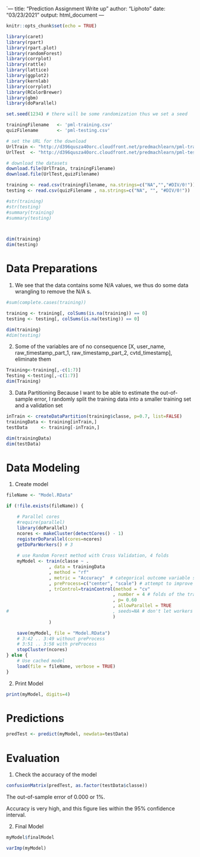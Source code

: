 `---
title: "Prediction Assignment Write up"
author: "Liphoto"
date: "03/23/2021"
output: html_document
---

```r
knitr::opts_chunk$set(echo = TRUE)
```

```r

library(caret)
library(rpart)
library(rpart.plot)
library(randomForest)
library(corrplot)
library(rattle)
library(lattice)
library(ggplot2)
library(kernlab)
library(corrplot)
library(RColorBrewer)
library(gbm)
library(doParallel)

set.seed(1234) # there will be some randomization thus we set a seed

```


```r

trainingFilename   <- 'pml-training.csv'
quizFilename       <- 'pml-testing.csv'

# set the URL for the download
UrlTrain <- "http://d396qusza40orc.cloudfront.net/predmachlearn/pml-training.csv"
UrlTest  <- "http://d396qusza40orc.cloudfront.net/predmachlearn/pml-testing.csv"

# download the datasets
download.file(UrlTrain, trainingFilename)
download.file(UrlTest,quizFilename)

```

```r

training <- read.csv(trainingFilename, na.strings=c("NA","","#DIV/0!"))
testing <- read.csv(quizFilename , na.strings=c("NA", "", "#DIV/0!"))

#str(training)
#str(testing)
#summary(training)
#summary(testing)



dim(training)
dim(testing)

```
# Data Preparations
1. We see that the data contains some N/A values, we thus do some data wrangling to remove the N/A s.


```r

#sum(complete.cases(training))

training <- training[, colSums(is.na(training)) == 0] 
testing <- testing[, colSums(is.na(testing)) == 0]

dim(training)
#dim(testing)

```

2. Some of the variables are of no consequence [X, user_name, raw_timestamp_part_1, raw_timestamp_part_2, cvtd_timestamp], eliminate them
```r
Training<-training[,-c(1:7)]
Testing <-testing[,-c(1:7)]
dim(Training)

```

3. Data Partitioning
Because I want to be able to estimate the out-of-sample error, I randomly split the training data into a smaller training set  and a validation set

```r
inTrain <- createDataPartition(training$classe, p=0.7, list=FALSE)
trainingData <- training[inTrain,]
testData     <- training[-inTrain,]

dim(trainingData)
dim(testData)
```


# Data Modeling
1. Create model
```r
fileName <- "Model.RData"

if (!file.exists(fileName)) {

    # Parallel cores  
    #require(parallel)
    library(doParallel)
    ncores <- makeCluster(detectCores() - 1)
    registerDoParallel(cores=ncores)
    getDoParWorkers() # 3
    
    # use Random Forest method with Cross Validation, 4 folds
    myModel <- train(classe ~ .
                , data = trainingData
                , method = "rf"
                , metric = "Accuracy"  # categorical outcome variable so choose accuracy
                , preProcess=c("center", "scale") # attempt to improve accuracy by normalizing
                , trControl=trainControl(method = "cv"
                                        , number = 4 # folds of the training data
                                        , p= 0.60
                                        , allowParallel = TRUE 
#                                       , seeds=NA # don't let workers set seed 
                                        )
                )

    save(myModel, file = "Model.RData")
    # 3:42 .. 3:49 without preProcess
    # 3:51 .. 3:58 with preProcess
    stopCluster(ncores)
} else {
    # Use cached model  
    load(file = fileName, verbose = TRUE)
}

```
2. Print Model
```r
print(myModel, digits=4)
```
# Predictions
```r
predTest <- predict(myModel, newdata=testData)
```
# Evaluation
1. Check the accuracy of the model
```r
confusionMatrix(predTest, as.factor(testData$classe))
```
The out-of-sample error of 0.000 or 1%.

Accuracy is very high, and this figure lies within the 95% confidence interval.

2. Final Model
```r
myModel$finalModel
```
```r
varImp(myModel)
```














